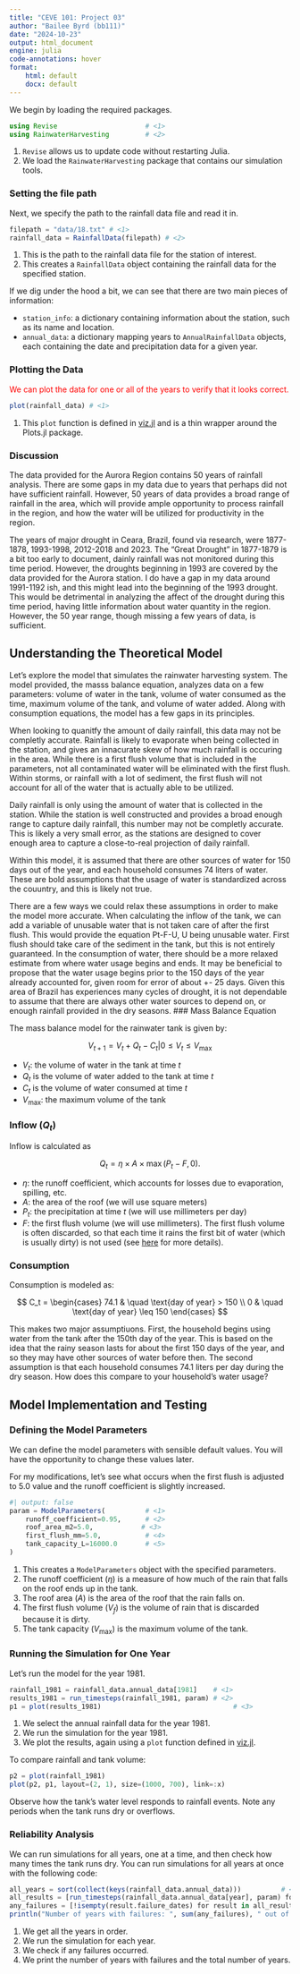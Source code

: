 ```yaml
---
title: "CEVE 101: Project 03"
author: "Bailee Byrd (bb111)"
date: "2024-10-23"
output: html_document
engine: julia
code-annotations: hover
format:
    html: default
    docx: default
---
```



We begin by loading the required packages.

```julia
using Revise                      # <1>
using RainwaterHarvesting         # <2>
```

1. `Revise` allows us to update code without restarting Julia.
2. We load the `RainwaterHarvesting` package that contains our simulation tools.

### Setting the file path

Next, we specify the path to the rainfall data file and read it in.

```julia
filepath = "data/18.txt" # <1>   
rainfall_data = RainfallData(filepath) # <2>
```

1. This is the path to the rainfall data file for the station of interest.
2. This creates a `RainfallData` object containing the rainfall data for the specified station.

If we dig under the hood a bit, we can see that there are two main pieces of information:

- `station_info`: a dictionary containing information about the station, such as its name and location.
- `annual_data`: a dictionary mapping years to `AnnualRainfallData` objects, each containing the date and precipitation data for a given year.

### Plotting the Data

::: {style="color: red;"}
We can plot the data for one or all of the years to verify that it looks correct.
:::

```julia
plot(rainfall_data) # <1>
```

1. This `plot` function is defined in [viz.jl](./RainwaterHarvesting/src/viz.jl) and is a thin wrapper around the Plots.jl package.

### Discussion

The data provided for the Aurora Region contains 50 years of rainfall analysis. There are some gaps in my data due to years that perhaps did not have sufficient rainfall. However, 50 years of data provides a broad range of rainfall in the area, which will provide ample opportunity to process rainfall in the region, and how the water will be utilized for productivity in the region.

The years of major drought in Ceara, Brazil, found via research, were 1877-1878, 1993-1998, 2012-2018  and 2023. The "Great Drought" in 1877-1879 is a bit too early to document, dainly rainfall was not monitored during this time period. However, the droughts beginning in 1993 are covered by the data provided for the Aurora station. I do have a gap in my data around 1991-1192 ish, and this might lead into the beginning of the 1993 drought. This would be detrimental in analyzing the affect of the drought during this time period, having little information about water quantity in the region. However, the 50 year range, though missing a few years of data, is sufficient.

## Understanding the Theoretical Model

Let's explore the model that simulates the rainwater harvesting system.
 The model provided, the masss balance equation, analyzes data on a few parameters: volume of water in the tank, volume of water consumed as the time, maximum volume of the tank, and volume of water added. Along with consumption equations, the model has a few gaps in its principles. 
 
 When looking to quanitfy the amount of daily rainfall, this data may not be completly accurate. Rainfall is likely to evaporate when being collected in the station, and gives an innacurate skew of how much rainfall is occuring in the area. While there is a first flush volume that is included in the parameters, not all contaminated water will be eliminated with the first flush. Within storms, or rainfall with a lot of sediment, the first flush will not account for all of the water that is actually able to be utilized.

 Daily rainfall is only using the amount of water that is collected in the station. While the station is well constructed and provides a broad enough range to capture daily rainfall, this number may not be completly accurate. This is likely a very small error, as the stations are designed to cover enough area to capture a close-to-real projection of daily rainfall.

 Within this model, it is assumed that there are other sources of water for 150 days out of the year, and each household consumes 74 liters of water. These are bold assumptions that the usage of water is standardized across the couuntry, and this is likely not true. 

 There are a few ways we could relax these assumptions in order to make the model more accurate. When calculating the inflow of the tank, we can add a variable of unusable water that is not taken care of after the first flush. This would provide the equation Pt-F-U, U being unusable water. First flush should take care of the sediment in the tank, but this is not entirely guaranteed. In the consumption of water, there should be a more relaxed estimate from where water usage begins and ends. It may be beneficial to propose that the water usage begins prior to the 150 days of the year already accounted for, given room for error of about +- 25 days. Given this area of Brazil has experiences many cycles of drought, it is not dependable to assume that there are always other water sources to depend on, or enough rainfall provided in the dry seasons.
### Mass Balance Equation

The mass balance model for the rainwater tank is given by:

$$
V_{t+1} = V_t + Q_t - C_t | 0 \leq V_t \leq V_\text{max}
$$

- $V_t$: the volume of water in the tank at time $t$
- $Q_t$ is the volume of water added to the tank at time $t$
- $C_t$ is the volume of water consumed at time $t$
- $V_\text{max}$: the maximum volume of the tank

### Inflow ($Q_t$)

Inflow is calculated as

$$
Q_t = \eta \times A \times \max(P_t - F, 0).
$$

- $\eta$: the runoff coefficient, which accounts for losses due to evaporation, spilling, etc.
- $A$: the area of the roof (we will use square meters)
- $P_t$: the precipitation at time $t$ (we will use millimeters per day)
- $F$: the first flush volume (we will use millimeters). The first flush volume is often discarded, so that each time it rains the first bit of water (which is usually dirty) is not used (see [here](https://rainwaterharvesting.tamu.edu/pre-storage-treatment/) for more details).

### Consumption

Consumption is modeled as:

$$
C_t = \begin{cases}
    74.1 & \quad \text{day of year} > 150 \\
    0 & \quad \text{day of year} \leq 150
\end{cases}
$$

This makes two major assumptiuons.
First, the household begins using water from the tank after the 150th day of the year.
This is based on the idea that the rainy season lasts for about the first 150 days of the year, and so they may have other sources of water before then.
The second assumption is that each household consumes 74.1 liters per day during the dry season.
How does this compare to your household's water usage?

## Model Implementation and Testing

### Defining the Model Parameters

We can define the model parameters with sensible default values.
You will have the opportunity to change these values later.

For my modifications, let's see what occurs when the first flush is adjusted to 5.0 value and the runoff coefficient is slightly increased.
```julia
#| output: false
param = ModelParameters(          # <1>
    runoff_coefficient=0.95,      # <2>
    roof_area_m2=5.0,            # <3>
    first_flush_mm=5.0,           # <4>
    tank_capacity_L=16000.0       # <5>
)
```

1. This creates a `ModelParameters` object with the specified parameters.
2. The runoff coefficient ($\eta$) is a measure of how much of the rain that falls on the roof ends up in the tank.
3. The roof area ($A$) is the area of the roof that the rain falls on.
4. The first flush volume ($V_f$) is the volume of rain that is discarded because it is dirty.
5. The tank capacity ($V_\text{max}$) is the maximum volume of the tank.

### Running the Simulation for One Year

Let's run the model for the year 1981.

```julia
rainfall_1981 = rainfall_data.annual_data[1981]    # <1>
results_1981 = run_timesteps(rainfall_1981, param) # <2>
p1 = plot(results_1981)                                 # <3>
```

1. We select the annual rainfall data for the year 1981.
2. We run the simulation for the year 1981.
3. We plot the results, again using a `plot` function defined in [viz.jl](./RainwaterHarvesting/src/viz.jl).

To compare rainfall and tank volume:

```julia
p2 = plot(rainfall_1981)
plot(p2, p1, layout=(2, 1), size=(1000, 700), link=:x)
```

Observe how the tank's water level responds to rainfall events.
Note any periods when the tank runs dry or overflows.

### Reliability Analysis

We can run simulations for all years, one at a time, and then check how many times the tank runs dry.
You can run simulations for all years at once with the following code:

```julia
all_years = sort(collect(keys(rainfall_data.annual_data)))          # <1>
all_results = [run_timesteps(rainfall_data.annual_data[year], param) for year in all_years]   # <2>
any_failures = [!isempty(result.failure_dates) for result in all_results]  # <3>
println("Number of years with failures: ", sum(any_failures), " out of ", length(all_years))  # <4>
```

1. We get all the years in order.
2. We run the simulation for each year.
3. We check if any failures occurred.
4. We print the number of years with failures and the total number of years.
